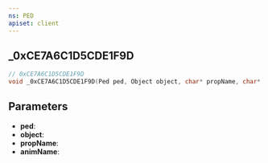 ```yaml
---
ns: PED
apiset: client
---
```

## _0xCE7A6C1D5CDE1F9D

```c
// 0xCE7A6C1D5CDE1F9D
void _0xCE7A6C1D5CDE1F9D(Ped ped, Object object, char* propName, char* animName);
```


## Parameters
* **ped**:
* **object**:
* **propName**:
* **animName**: